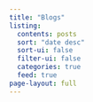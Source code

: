 ```yaml
---
title: "Blogs"
listing:
  contents: posts
  sort: "date desc"
  sort-ui: false
  filter-ui: false
  categories: true
  feed: true
page-layout: full
---
```

